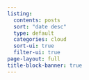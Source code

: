 ```yaml
---
listing:
  contents: posts
  sort: "date desc"
  type: default
  categories: cloud
  sort-ui: true
  filter-ui: true
page-layout: full
title-block-banner: true
---
```

